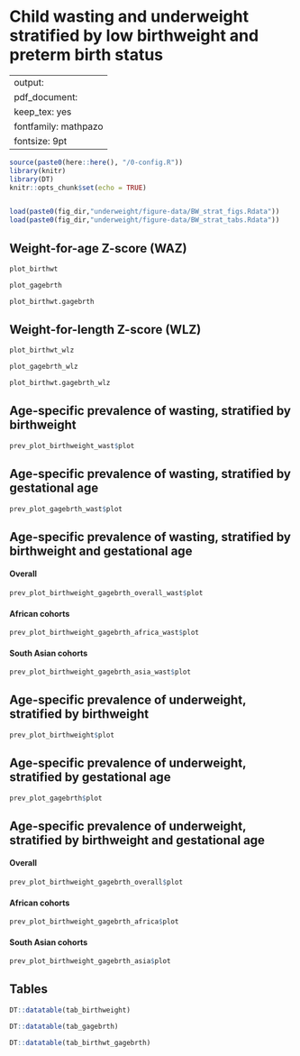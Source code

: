 # Child wasting and underweight stratified by low birthweight and preterm birth status {#BWstrat}

---
output:
  pdf_document:
    keep_tex: yes
fontfamily: mathpazo
fontsize: 9pt
---

\raggedright




```r
source(paste0(here::here(), "/0-config.R"))
library(knitr)
library(DT)
knitr::opts_chunk$set(echo = TRUE)


load(paste0(fig_dir,"underweight/figure-data/BW_strat_figs.Rdata"))
load(paste0(fig_dir,"underweight/figure-data/BW_strat_tabs.Rdata"))

```

## Weight-for-age Z-score (WAZ)


```r
plot_birthwt
```

```r
plot_gagebrth
```

```r
plot_birthwt.gagebrth
```

## Weight-for-length Z-score (WLZ)


```r
plot_birthwt_wlz
```

```r
plot_gagebrth_wlz
```

```r
plot_birthwt.gagebrth_wlz
```

## Age-specific prevalence of wasting, stratified by birthweight

```r
prev_plot_birthweight_wast$plot
```

## Age-specific prevalence of wasting, stratified by gestational age


```r
prev_plot_gagebrth_wast$plot
```


## Age-specific prevalence of wasting, stratified by birthweight and gestational age

#### Overall

```r
prev_plot_birthweight_gagebrth_overall_wast$plot
```

#### African cohorts

```r
prev_plot_birthweight_gagebrth_africa_wast$plot
```

#### South Asian cohorts

```r
prev_plot_birthweight_gagebrth_asia_wast$plot
```



## Age-specific prevalence of underweight, stratified by birthweight

```r
prev_plot_birthweight$plot
```

## Age-specific prevalence of underweight, stratified by gestational age


```r
prev_plot_gagebrth$plot
```


## Age-specific prevalence of underweight, stratified by birthweight and gestational age

#### Overall

```r
prev_plot_birthweight_gagebrth_overall$plot
```

#### African cohorts

```r
prev_plot_birthweight_gagebrth_africa$plot
```

#### South Asian cohorts

```r
prev_plot_birthweight_gagebrth_asia$plot
```


## Tables

```r
DT::datatable(tab_birthweight)
```

```r
DT::datatable(tab_gagebrth)
```

```r
DT::datatable(tab_birthwt_gagebrth)
```



